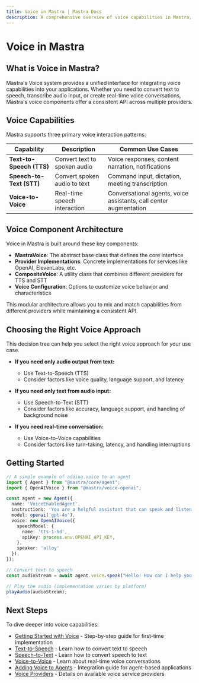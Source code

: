 ```yaml
---
title: Voice in Mastra | Mastra Docs
description: A comprehensive overview of voice capabilities in Mastra, including text-to-speech, speech-to-text, and real-time voice-to-voice interactions.
---
```



# Voice in Mastra

## What is Voice in Mastra?

Mastra's Voice system provides a unified interface for integrating voice capabilities into your applications. Whether you need to convert text to speech, transcribe audio input, or create real-time voice conversations, Mastra's voice components offer a consistent API across multiple providers.

## Voice Capabilities

Mastra supports three primary voice interaction patterns:

| Capability | Description | Common Use Cases |
| --- | --- | --- |
| **Text-to-Speech (TTS)** | Convert text to spoken audio | Voice responses, content narration, notifications |
| **Speech-to-Text (STT)** | Convert spoken audio to text | Command input, dictation, meeting transcription |
| **Voice-to-Voice** | Real-time speech interaction | Conversational agents, voice assistants, call center augmentation |

## Voice Component Architecture

Voice in Mastra is built around these key components:

- **MastraVoice**: The abstract base class that defines the core interface
- **Provider Implementations**: Concrete implementations for services like OpenAI, ElevenLabs, etc.
- **CompositeVoice**: A utility class that combines different providers for TTS and STT
- **Voice Configuration**: Options to customize voice behavior and characteristics

This modular architecture allows you to mix and match capabilities from different providers while maintaining a consistent API.

## Choosing the Right Voice Approach

<Callout type="info">
  This decision tree can help you select the right voice approach for your use case.
</Callout>

- **If you need only audio output from text:**
  - Use Text-to-Speech (TTS)
  - Consider factors like voice quality, language support, and latency

- **If you need only text from audio input:**
  - Use Speech-to-Text (STT)
  - Consider factors like accuracy, language support, and handling of background noise

- **If you need real-time conversation:**
  - Use Voice-to-Voice capabilities
  - Consider factors like turn-taking, latency, and handling interruptions

## Getting Started

```typescript
// A simple example of adding voice to an agent
import { Agent } from "@mastra/core/agent";
import { OpenAIVoice } from "@mastra/voice-openai";

const agent = new Agent({
  name: 'VoiceEnabledAgent',
  instructions: 'You are a helpful assistant that can speak and listen.',
  model: openai('gpt-4o'),
  voice: new OpenAIVoice({
    speechModel: {
      name: 'tts-1-hd', 
      apiKey: process.env.OPENAI_API_KEY,
    },
    speaker: 'alloy'
  }),
});

// Convert text to speech
const audioStream = await agent.voice.speak("Hello! How can I help you today?");

// Play the audio (implementation varies by platform)
playAudio(audioStream);
```

## Next Steps

To dive deeper into voice capabilities:

- [Getting Started with Voice](./getting-started) - Step-by-step guide for first-time implementation
- [Text-to-Speech](./text-to-speech) - Learn how to convert text to speech
- [Speech-to-Text](./speech-to-text) - Learn how to convert speech to text
- [Voice-to-Voice](./voice-to-voice) - Learn about real-time voice conversations
- [Adding Voice to Agents](../agents/adding-voice) - Integration guide for agent-based applications
- [Voice Providers](../reference/voice/providers) - Details on available voice service providers